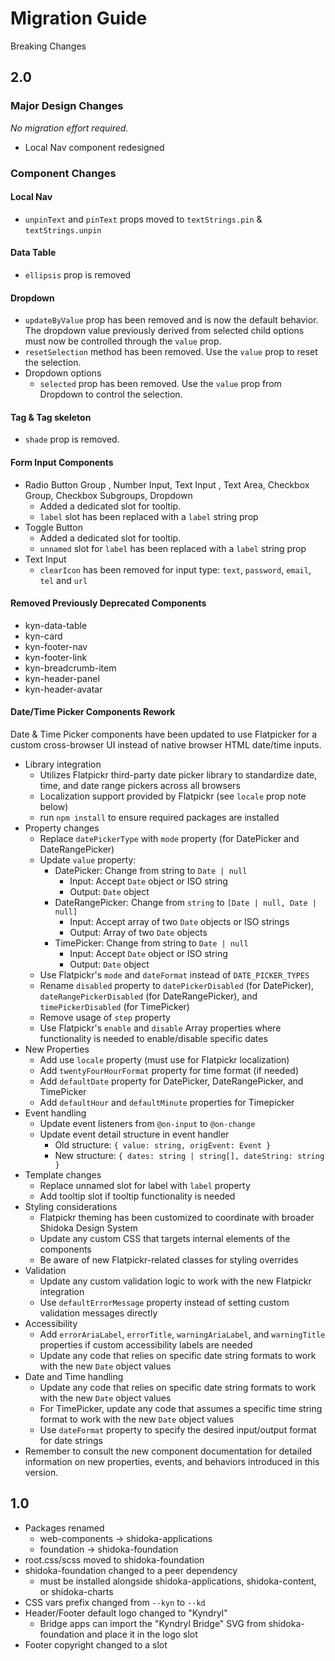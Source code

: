 
<Meta title="Migration Guide" />

# Migration Guide

Breaking Changes

## 2.0

### Major Design Changes

_No migration effort required._

- Local Nav component redesigned

### Component Changes

#### Local Nav

- `unpinText` and `pinText` props moved to `textStrings.pin` & `textStrings.unpin`

#### Data Table

- `ellipsis` prop is removed

#### Dropdown

- `updateByValue` prop has been removed and is now the default behavior. The dropdown value previously derived from selected child options must now be controlled through the `value` prop.
- `resetSelection` method has been removed. Use the `value` prop to reset the selection.
- Dropdown options
  - `selected` prop has been removed. Use the `value` prop from Dropdown to control the selection.

#### Tag & Tag skeleton

- `shade` prop is removed.

#### Form Input Components

- Radio Button Group , Number Input, Text Input , Text Area, Checkbox Group, Checkbox Subgroups, Dropdown
  - Added a dedicated slot for tooltip.
  - `label` slot has been replaced with a `label` string prop
- Toggle Button
  - Added a dedicated slot for tooltip.
  - `unnamed` slot for `label` has been replaced with a `label` string prop
- Text Input
  - `clearIcon` has been removed for input type: `text`, `password`, `email`, `tel` and `url`

#### Removed Previously Deprecated Components

- kyn-data-table
- kyn-card
- kyn-footer-nav
- kyn-footer-link
- kyn-breadcrumb-item
- kyn-header-panel
- kyn-header-avatar

#### Date/Time Picker Components Rework

Date & Time Picker components have been updated to use Flatpicker for a custom cross-browser UI instead of native browser HTML date/time inputs.

- Library integration
  - Utilizes Flatpickr third-party date picker library to standardize date, time, and date range pickers across all browsers
  - Localization support provided by Flatpickr (see `locale` prop note below)
  - run `npm install` to ensure required packages are installed
- Property changes
  - Replace `datePickerType` with `mode` property (for DatePicker and DateRangePicker)
  - Update `value` property:
    - DatePicker: Change from string to `Date | null`
      - Input: Accept `Date` object or ISO string
      - Output: `Date` object
    - DateRangePicker: Change from `string` to `[Date | null, Date | null]`
      - Input: Accept array of two `Date` objects or ISO strings
      - Output: Array of two `Date` objects
    - TimePicker: Change from string to `Date | null`
      - Input: Accept `Date` object or ISO string
      - Output: `Date` object
  - Use Flatpickr's `mode` and `dateFormat` instead of `DATE_PICKER_TYPES`
  - Rename `disabled` property to `datePickerDisabled` (for DatePicker), `dateRangePickerDisabled` (for DateRangePicker), and `timePickerDisabled` (for TimePicker)
  - Remove usage of `step` property
  - Use Flatpickr's `enable` and `disable` Array properties where functionality is needed to enable/disable specific dates
- New Properties
  - Add use `locale` property (must use for Flatpickr localization)
  - Add `twentyFourHourFormat` property for time format (if needed)
  - Add `defaultDate` property for DatePicker, DateRangePicker, and TimePicker
  - Add `defaultHour` and `defaultMinute` properties for Timepicker
- Event handling
  - Update event listeners from `@on-input` to `@on-change`
  - Update event detail structure in event handler
    - Old structure: `{ value: string, origEvent: Event }`
    - New structure: `{ dates: string | string[], dateString: string }`
- Template changes
  - Replace unnamed slot for label with `label` property
  - Add tooltip slot if tooltip functionality is needed
- Styling considerations
  - Flatpickr theming has been customized to coordinate with broader Shidoka Design System
  - Update any custom CSS that targets internal elements of the components
  - Be aware of new Flatpickr-related classes for styling overrides
- Validation
  - Update any custom validation logic to work with the new Flatpickr integration
  - Use `defaultErrorMessage` property instead of setting custom validation messages directly
- Accessibility
  - Add `errorAriaLabel`, `errorTitle`, `warningAriaLabel`, and `warningTitle` properties if custom accessibility labels are needed
  - Update any code that relies on specific date string formats to work with the new `Date` object values
- Date and Time handling
  - Update any code that relies on specific date string formats to work with the new `Date` object values
  - For TimePicker, update any code that assumes a specific time string format to work with the new `Date` object values
  - Use `dateFormat` property to specify the desired input/output format for date strings
- Remember to consult the new component documentation for detailed information on new properties, events, and behaviors introduced in this version.

## 1.0

- Packages renamed
  - web-components -> shidoka-applications
  - foundation -> shidoka-foundation
- root.css/scss moved to shidoka-foundation
- shidoka-foundation changed to a peer dependency
  - must be installed alongside shidoka-applications, shidoka-content, or shidoka-charts
- CSS vars prefix changed from `--kyn` to `--kd`
- Header/Footer default logo changed to "Kyndryl"
  - Bridge apps can import the "Kyndryl Bridge" SVG from shidoka-foundation and place it in the logo slot
- Footer copyright changed to a slot
